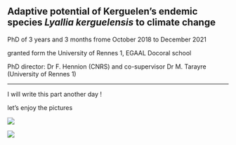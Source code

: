 

## Adaptive potential of Kerguelen's endemic species _Lyallia kerguelensis_ to climate change

PhD of 3 years and 3 months frome October 2018 to December 2021

granted form the University of Rennes 1, EGAAL Docoral school

PhD director: Dr F. Hennion (CNRS) and co-supervisor Dr M. Tarayre (University of Rennes 1)

---------------- 

I will write this part another day !

let's enjoy the pictures 




 ![](C:/Users/loren/Documents/R/my_project/Image1.jpg)
 
 ![](C:/Users/loren/Documents/R/my_project/Image4.png)



